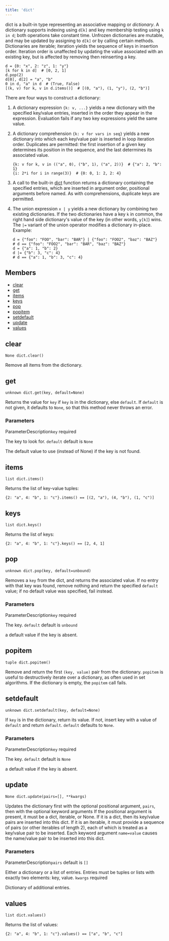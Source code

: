 ```yaml
---
title: 'dict'
---
```




dict is a built-in type representing an associative mapping or _dictionary_. A dictionary supports indexing using `d[k]` and key membership testing using `k in d`; both operations take constant time. Unfrozen dictionaries are mutable, and may be updated by assigning to `d[k]` or by calling certain methods. Dictionaries are iterable; iteration yields the sequence of keys in insertion order. Iteration order is unaffected by updating the value associated with an existing key, but is affected by removing then reinserting a key.

```
d = {0: "x", 2: "z", 1: "y"}
[k for k in d]  # [0, 2, 1]
d.pop(2)
d[0], d[2] = "a", "b"
0 in d, "a" in d  # (True, False)
[(k, v) for k, v in d.items()]  # [(0, "a"), (1, "y"), (2, "b")]

```

There are four ways to construct a dictionary:

1. A dictionary expression `{k: v, ...}` yields a new dictionary with the specified key/value entries, inserted in the order they appear in the expression. Evaluation fails if any two key expressions yield the same value.

2. A dictionary comprehension `{k: v for vars in seq}` yields a new dictionary into which each key/value pair is inserted in loop iteration order. Duplicates are permitted: the first insertion of a given key determines its position in the sequence, and the last determines its associated value.


   ```
   {k: v for k, v in (("a", 0), ("b", 1), ("a", 2))}  # {"a": 2, "b": 1}
   {i: 2*i for i in range(3)}  # {0: 0, 1: 2, 2: 4}

   ```

3. A call to the built-in [dict](../globals/all.html#dict) function returns a dictionary containing the specified entries, which are inserted in argument order, positional arguments before named. As with comprehensions, duplicate keys are permitted.

4. The union expression `x | y` yields a new dictionary by combining two existing dictionaries. If the two dictionaries have a key `k` in common, the right hand side dictionary's value of the key (in other words, `y[k]`) wins. The `|=` variant of the union operator modifies a dictionary in-place. Example:



   ```
   d = {"foo": "FOO", "bar": "BAR"} | {"foo": "FOO2", "baz": "BAZ"}
   # d == {"foo": "FOO2", "bar": "BAR", "baz": "BAZ"}
   d = {"a": 1, "b": 2}
   d |= {"b": 3, "c": 4}
   # d == {"a": 1, "b": 3, "c": 4}
   ```


## Members

- [clear](#clear)
- [get](#get)
- [items](#items)
- [keys](#keys)
- [pop](#pop)
- [popitem](#popitem)
- [setdefault](#setdefault)
- [update](#update)
- [values](#values)

## clear

```
None dict.clear()
```

 Remove all items from the dictionary.



## get

```
unknown dict.get(key, default=None)
```

 Returns the value for `key` if `key` is in the dictionary, else `default`. If `default` is not given, it defaults to `None`, so that this method never throws an error.


### Parameters

ParameterDescription`key`
 required

 The key to look for.
 `default`
 default is `None`

 The default value to use (instead of None) if the key is not found.


## items

```
list dict.items()
```

 Returns the list of key-value tuples:

```
{2: "a", 4: "b", 1: "c"}.items() == [(2, "a"), (4, "b"), (1, "c")]
```

## keys

```
list dict.keys()
```

 Returns the list of keys:

```
{2: "a", 4: "b", 1: "c"}.keys() == [2, 4, 1]
```

## pop

```
unknown dict.pop(key, default=unbound)
```

 Removes a `key` from the dict, and returns the associated value. If no entry with that key was found, remove nothing and return the specified `default` value; if no default value was specified, fail instead.


### Parameters

ParameterDescription`key`
 required

 The key.
 `default`
 default is `unbound`

 a default value if the key is absent.


## popitem

```
tuple dict.popitem()
```

 Remove and return the first `(key, value)` pair from the dictionary. `popitem` is useful to destructively iterate over a dictionary, as often used in set algorithms. If the dictionary is empty, the `popitem` call fails.



## setdefault

```
unknown dict.setdefault(key, default=None)
```

 If `key` is in the dictionary, return its value. If not, insert key with a value of `default` and return `default`. `default` defaults to `None`.


### Parameters

ParameterDescription`key`
 required

 The key.
 `default`
 default is `None`

 a default value if the key is absent.


## update

```
None dict.update(pairs=[], **kwargs)
```

 Updates the dictionary first with the optional positional argument, `pairs`, then with the optional keyword arguments
If the positional argument is present, it must be a dict, iterable, or None.
If it is a dict, then its key/value pairs are inserted into this dict. If it is an iterable, it must provide a sequence of pairs (or other iterables of length 2), each of which is treated as a key/value pair to be inserted.
Each keyword argument `name=value` causes the name/value pair to be inserted into this dict.


### Parameters

ParameterDescription`pairs`
 default is `[]`

 Either a dictionary or a list of entries. Entries must be tuples or lists with exactly two elements: key, value.
 `kwargs`
 required

 Dictionary of additional entries.


## values

```
list dict.values()
```

 Returns the list of values:

```
{2: "a", 4: "b", 1: "c"}.values() == ["a", "b", "c"]
```
